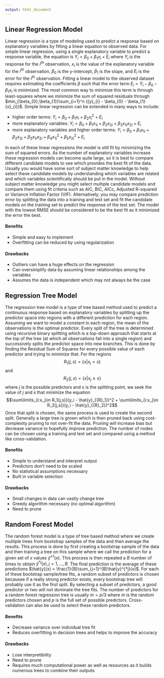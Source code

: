 ```yaml
---
output: html_document
---
```


## Linear Regression Model
Linear regression is a type of modeling used to predict a response based on explanatory variables by fitting a linear equation to observed data. For simple linear regression, using a single explanatory variable to predict a response variable, the equation is ${Y}_{i} = \beta_{0} + \beta_{1}{x}_{i} + {E}_{i}$ where ${Y}_{i}$ is the response for the ${i}^{th}$ observation, ${x}_{i}$ is the value of the explanatory variable for the ${i}^{th}$ observation, $\beta_{0}$ is the y-intercept, $\beta_{1}$ is the slope, and ${E}_{i}$ is the error for the ${i}^{th}$ observation. Fitting a linear model to the observed dataset requires estimating the coefficients $\beta$ such that the error term ${E}_{i} = {Y}_{i} - \beta_{0} - \beta_{1}{x}_{i}$ is minimized. The most common way to minimize this term is through least-squares where we minimize the sum of squared residuals through $min_{\beta_{0},\beta_{1}}\sum_{i=1}^n ({y}_{i} - \beta_{0} - \beta_{1}{x}_{i})$. Simple linear regression can be extended in many ways to include:  
  
* higher order terms: ${Y}_{i} = \beta_{0} + \beta_{1}{x}_{i} + \beta_{2}{x}_{i}^{2} + {E}_{i}$  
* more explanatory variables: ${Y}_{i} = \beta_{0} + \beta_{1}{x}_{1i} + \beta_{2}{x}_{2i} + \beta_{3}{x}_{1i}{x}_{2i} + {E}_{i}$  
* more explanatory variables and higher order terms: ${Y}_{i} = \beta_{0} + \beta_{1}{x}_{1i} + \beta_{2}{x}_{2i} + \beta_{3}{x}_{1i}{x}_{2i} + \beta_{4}{x}_{1i}^{2} + \beta_{5}{x}_{2i}^{2} + {E}_{i}$  
  
In each of these linear regressions the model is still fit by minimizing the sum of squared errors. As the number of explanatory variables increase these regression models can become quite large, so it is best to compare different candidate models to see which provides the best fit of the data. Usually you would have some sort of subject matter knowledge to help select these candidate models by understanding which variables are related and which variables scientifically should be put in the model. Without subject matter knowledge you might select multiple candidate models and compare them using fit criteria such as AIC, BIC, AICc, Adjusted R-squared or Variance Inflation Factor (VIF). Alternatively, you may compare prediction error by splitting the data into a training and test set and fit the candidate models on the training set to predict the response of the test set. The model with the lowest RMSE should be considered to be the best fit as it minimized the error the best.  

#### Benefits
  * Simple and easy to implement
  * Overfitting can be reduced by using regularization

#### Drawbacks
  * Outliers can have a huge effects on the regression
  * Can oversimplify data by assuming linear relationships among the variables
  * Assumes the data is independent which may not always be the case
  
  
## Regression Tree Model
The regression tree model is a type of tree based method used to predict a continuous response based on explanatory variables by splitting up the predictor space into regions with a different prediction for each region. Assuming we want to model a constant in each region, the mean of the observations is the optimal predictor. Every split of the tree is determined using recursive binary splitting which is a top-down approach that starts at the top of the tree (at which all observations fall into a single region) and successively splits the predictor space into new branches. This is done by finding the Residual Sum of Squares for every possible value of each predictor and trying to minimize that. For the regions $${R}_1(j, s) = \{{x|x_{j}<s\}}$$ and $${R}_2(j, s) = \{{x|x_{j}\geq s\}}$$ where $j$ is the possible predictors and $s$ is the splitting point, we seek the value of $j$ and $s$ that minimize the equation $$\sum\limits_{i:x_j\in R_1(j,s)}(y_i - \hat{y}_{{R}_1})^2 + \sum\limits_{i:x_j\in R_2(j,s)}(y_i - \hat{y}_{{R}_2})^2$$ Once that split is chosen, the same process is used to create the second split. Generally a large tree is grown which is then pruned back using cost-complexity pruning to not over-fit the data. Pruning will increase bias but decrease variance to hopefully improve prediction. The number of nodes can be chosen using a training and test set and compared using a method like cross-validation.

#### Benefits
  * Simple to understand and interpret output
  * Predictors don't need to be scaled
  * No statistical assumptions necessary
  * Built in variable selection

#### Drawbacks
  * Small changes in data can vastly change tree
  * Greedy algorithm necessary (no optimal algorithm)
  * Need to prune

## Random Forest Model
The random forest model is a type of tree based method where we create multiple trees from bootstrap samples of the data and then average the results. This process is done by first creating a bootstrap sample of the data and then training a tree on this sample where we call the prediction for a given set of $x$ values $\hat{y}^{*1}(x)$. This process is then repeated a $B$ number of times to obtain $\hat{y}^{*j}(x), j = 1,...,B$. The final prediction is the average of these predictions $\hat{y}(x) = \frac{1}{B}\sum_{j=1}^{B}\hat{y}^{*j}(x)$. For each of these bootstrap sample/tree fits, a random subset of predictors is chosen becausee if a really strong predictor exists, every bootstrap tree will probably use it as the first split. By selecting a subset of predictors, a good predictor or two will not dominate the tree fits. The number of predictors for a random forest regression tree is usually $m = p/3$ where $m$ is the random predictors chosen and $p$ is the full set of possible predictors. Cross-validation can also be used to select these random predictors.  

#### Benefits
  * Decrease variance over individual tree fit
  * Reduces overfitting in decision trees and helps to improve the accuracy

#### Drawbacks
  * Lose interpretibility
  * Need to prune
  * Requires much computational power as well as resources as it builds numerous trees to combine their outputs